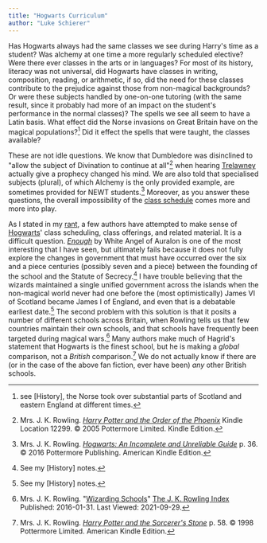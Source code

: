 ```yaml
---
title: "Hogwarts Curriculum"
author: "Luke Schierer"
---
```


Has Hogwarts always had the same classes we see during Harry's time as a
student?  Was alchemy at one time a more regularly scheduled elective?  Were
there ever classes in the arts or in languages?  For most of its history,
literacy was not universal, did Hogwarts have classes in writing, composition,
reading, or arithmetic, if so, did the need for these classes contribute to the
prejudice against those from non-magical backgrounds?  Or were these subjects
handled by one-on-one tutoring (with the same result, since it probably had
more of an impact on the student's performance in the normal classes)?  The
spells we see all seem to have a Latin basis.  What effect did the Norse
invasions on Great Britain have on the magical populations?[^20210812-1]  Did
it effect the spells that were taught, the classes available?  

These are not idle questions.  We know that Dumbledore was disinclined to
"allow the subject of Divination to continue at all"[^20210928-6] when hearing
[Trelawney][] actually give a prophecy changed his mind.  We are also told that
specialised subjects (plural), of which Alchemy is the only provided example,
are sometimes provided for NEWT students.[^20210928-7]  Moreover, as you answer
these questions, the overall impossibility of the [class
schedule][Class_Schedule_Rant] comes more and more into play.  

[Class_Schedule_Rant]: <../class_schedule_rant>

[Trelawney]: <../../people/trelawney/sybill>

As I stated in my [rant][Class_Schedule_Rant], a few authors have attempted to
make sense of [Hogwarts][]' class scheduling, class offerings, and related
material.  It is a difficult question.  _[Enough][WAAE1]_ by White Angel of
Auralon is one of the most interesting that I have seen, but ultimately fails
because it does not fully explore the changes in government that must have
occurred over the six and a piece centuries (possibly seven and a piece) between
the founding of the school and the Statute of Secrecy.[^20210929-1]  I have
trouble believing that the wizards maintained a single unified government across
the islands when the non-magical world never had one before the (most
optimistically) James VI of Scotland became James I of England, and even that is
a debatable earliest date.[^20210929-2]  The second problem with this solution
is that it posits a number of different schools across Britain, when Rowling
tells us that few countries maintain their own schools, and that schools have
frequently been targeted during magical wars.[^20210929-3]  Many authors make
much of Hagrid's statement that Hogwarts is the finest school, but he is making
a *global* comparison, not a *British* comparison.[^20210929-4]  We do not
actually know if there are (or in the case of the above fan fiction, ever have
been) *any* other British schools.

[Hogwarts]: <../>

[^20210929-4]: Mrs. J. K. Rowling.
    _[Harry Potter and the Sorcerer's Stone](https://www.goodreads.com/book/show/3.Harry_Potter_and_the_Sorcerer_s_Stone)_ 
    p. 58. © 1998 Pottermore Limited. American Kindle Edition. 

[^20210929-3]: Mrs. J. K. Rowling.
    "[Wizarding Schools](https://www.rowlingindex.org/work/pmws/)"
    [The J. K. Rowling Index](https://www.rowlingindex.org/)
    Published: 2016-01-31.  Last Viewed: 2021-09-29.

[WAAE1]: https://www.fanfiction.net/s/13052816

[^20210929-2]: See my [History] notes.

[^20210929-1]: See my [History] notes.

[^20210928-7]: Mrs. J. K. Rowling.
    _[Hogwarts: An Incomplete and Unreliable Guide](https://www.goodreads.com/book/show/31538647-hogwarts)_
    p. 36. © 2016 Pottermore Publishing. American Kindle Edition.

[^20210928-6]: Mrs. J. K. Rowling. 
    _[Harry Potter and the Order of the Phoenix](https://www.goodreads.com/book/show/2.Harry_Potter_and_the_Order_of_the_Phoenix)_
    Kindle Location 12299. © 2005 Pottermore Limited. Kindle Edition. 

[^20210812-1]: see [History], the Norse took over substantial parts of
    Scotland and eastern England at different times.
